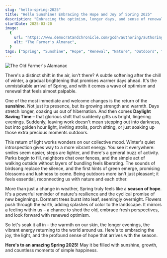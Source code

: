```yaml
---
slug: "hello-spring-2025"
title: "Hello Sunshine! Embracing the Hope and Joy of Spring 2025"
description: "Embracing the optimism, longer days, and sense of renewal that comes with the arrival of Spring 2025."
startDate: 2025-03-20
image:
  {
    url: "https://www.democratandchronicle.com/gcdn/authoring/authoring-images/2025/01/31/PTX1/78095759007-spring-weather.png?crop=1170,657,x0,y0&width=660&height=371&format=pjpg&auto=webp",
    alt: "The Farmer's Almanac",
  }
tags: ["Spring", "Sunshine", "Hope", "Renewal", "Nature", "Outdoors", "Happiness", "Daylight Saving Time", "Wellbeing", "Seasons", "Optimism"]
---
```



![The Old Farmer's Alamanac](https://www.democratandchronicle.com/gcdn/authoring/authoring-images/2025/01/31/PTX1/78095759007-spring-weather.png?crop=1170,657,x0,y0&width=660&height=371&format=pjpg&auto=webp)

There's a distinct shift in the air, isn't there? A subtle softening after the chill of winter, a gradual brightening that promises warmer days ahead. It's the unmistakable arrival of Spring, and with it comes a wave of optimism and renewal that feels almost palpable.

One of the most immediate and welcome changes is the return of the **sunshine**. Not just its presence, but its growing strength and warmth. Days stretch longer, coaxing us out of hibernation. And then comes **Daylight Saving Time** – that glorious shift that suddenly gifts us bright, lingering evenings. Suddenly, leaving work doesn't mean stepping out into darkness, but into golden hour light, inviting strolls, porch sitting, or just soaking up those extra precious moments outdoors.

This return of light works wonders on our collective mood. Winter's quiet introspection gives way to a more vibrant energy. You see it everywhere: smiles seem easier, steps are lighter, and there's a general buzz of activity. Parks begin to fill, neighbors chat over fences, and the simple act of walking outside without layers of bundling feels liberating. The sounds of birdsong replace the silence, and the first hints of green emerge, promising blossoms and lushness to come. Being outdoors more isn't just pleasant; it feels essential, reconnecting us with nature and each other.

More than just a change in weather, Spring truly feels like a **season of hope**. It's a powerful reminder of nature's resilience and the cyclical promise of new beginnings. Dormant trees burst into leaf, seemingly overnight. Flowers push through the earth, adding splashes of color to the landscape. It mirrors a feeling within us – a chance to shed the old, embrace fresh perspectives, and look forward with renewed optimism.

So let's soak it all in – the warmth on our skin, the longer evenings, the vibrant energy returning to the world around us. Here's to embracing the joy, the light, and the profound sense of hope that arrives with the season.

**Here's to an amazing Spring 2025!** May it be filled with sunshine, growth, and countless moments of simple happiness.


